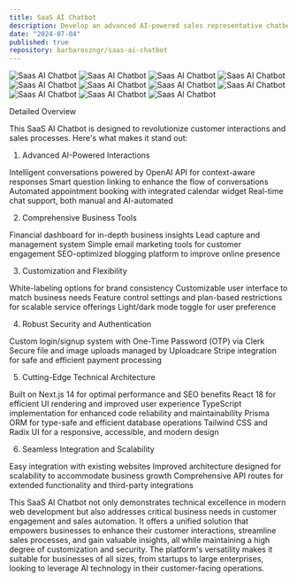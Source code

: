 ```yaml
---
title: SaaS AI Chatbot
description: Develop an advanced AI-powered sales representative chatbot application with features including automated appointment booking, real-time chat support, customizable user interface, and secure payment processing. This sophisticated SaaS platform is built using Next.js 14, providing server-side rendering and exceptional performance. The user interface is designed with React 18 and styled using Tailwind CSS for a responsive and modern look. Data management is handled efficiently with Prisma ORM, ensuring type-safe database operations. The AI capabilities are powered by the OpenAI API, enabling intelligent and context-aware conversations. User authentication and management are secured through Clerk, offering a custom login/signup system with OTP. Financial transactions are processed securely via Stripe integration, while Uploadcare manages file and image uploads. This powerful fusion of cutting-edge technologies results in a scalable, secure, and feature-rich AI chatbot solution, catering to businesses of all sizes seeking to enhance customer interactions and streamline sales processes.
date: "2024-07-04"
published: true
repository: barbaroszngr/saas-ai-chatbot
---
```


![Saas AI Chatbot](/chatbot1.png)
![Saas AI Chatbot](/chatbot2.png)
![Saas AI Chatbot](/chatbot4.png)
![Saas AI Chatbot](/chatbot5.png)
![Saas AI Chatbot](/chatbot6.png)
![Saas AI Chatbot](/chatbot7.png)
![Saas AI Chatbot](/chatbot8.png)
![Saas AI Chatbot](/chatbot9.png)
![Saas AI Chatbot](/chatbot11.png)
![Saas AI Chatbot](/chatbot12.png)
![Saas AI Chatbot](/chatbot13.png)



Detailed Overview

This SaaS AI Chatbot is designed to revolutionize customer interactions and sales processes. Here's what makes it stand out:

1. Advanced AI-Powered Interactions

Intelligent conversations powered by OpenAI API for context-aware responses
Smart question linking to enhance the flow of conversations
Automated appointment booking with integrated calendar widget
Real-time chat support, both manual and AI-automated


2. Comprehensive Business Tools

Financial dashboard for in-depth business insights
Lead capture and management system
Simple email marketing tools for customer engagement
SEO-optimized blogging platform to improve online presence


3. Customization and Flexibility

White-labeling options for brand consistency
Customizable user interface to match business needs
Feature control settings and plan-based restrictions for scalable service offerings
Light/dark mode toggle for user preference


4. Robust Security and Authentication

Custom login/signup system with One-Time Password (OTP) via Clerk
Secure file and image uploads managed by Uploadcare
Stripe integration for safe and efficient payment processing


5. Cutting-Edge Technical Architecture

Built on Next.js 14 for optimal performance and SEO benefits
React 18 for efficient UI rendering and improved user experience
TypeScript implementation for enhanced code reliability and maintainability
Prisma ORM for type-safe and efficient database operations
Tailwind CSS and Radix UI for a responsive, accessible, and modern design


6. Seamless Integration and Scalability

Easy integration with existing websites
Improved architecture designed for scalability to accommodate business growth
Comprehensive API routes for extended functionality and third-party integrations



This SaaS AI Chatbot not only demonstrates technical excellence in modern web development but also addresses critical business needs in customer engagement and sales automation. It offers a unified solution that empowers businesses to enhance their customer interactions, streamline sales processes, and gain valuable insights, all while maintaining a high degree of customization and security. The platform's versatility makes it suitable for businesses of all sizes, from startups to large enterprises, looking to leverage AI technology in their customer-facing operations.


